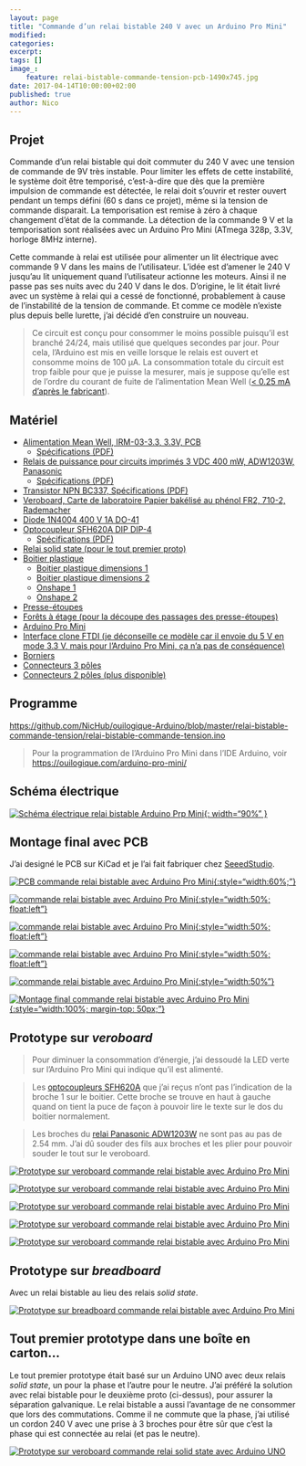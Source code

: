 ```yaml
---
layout: page
title: "Commande d’un relai bistable 240 V avec un Arduino Pro Mini"
modified:
categories:
excerpt:
tags: []
image_:
    feature: relai-bistable-commande-tension-pcb-1490x745.jpg
date: 2017-04-14T10:00:00+02:00
published: true
author: Nico
---
```


## Projet

Commande d’un relai bistable qui doit commuter du 240 V avec une tension de commande de 9V très instable. Pour limiter les effets de cette instabilité, le système doit être temporisé, c’est-à-dire que dès que la première impulsion de commande est détectée, le relai doit s’ouvrir et rester ouvert pendant un temps défini (60 s dans ce projet), même si la tension de commande disparait. La temporisation est remise à zéro à chaque changement d’état de la commande. La détection de la commande 9 V et la temporisation sont réalisées avec un Arduino Pro Mini (ATmega 328p, 3.3V, horloge 8MHz interne).

Cette commande à relai est utilisée pour alimenter un lit électrique avec commande 9 V dans les mains de l’utilisateur. L’idée est d’amener le 240 V jusqu’au lit uniquement quand l’utilisateur actionne les moteurs. Ainsi il ne passe pas ses nuits avec du 240 V dans le dos. D’origine, le lit était livré avec un système à relai qui a cessé de fonctionné, probablement à cause de l’instabilité de la tension de commande. Et comme ce modèle n’existe plus depuis belle lurette, j’ai décidé d’en construire un nouveau.

> Ce circuit est conçu pour consommer le moins possible puisqu’il est branché 24/24, mais utilisé que quelques secondes par jour. Pour cela, l’Arduino est mis en veille lorsque le relais est ouvert et consomme moins de 100 µA. La consommation totale du circuit est trop faible pour que je puisse la mesurer, mais je suppose qu’elle est de l’ordre du courant de fuite de l’alimentation Mean Well ([< 0.25 mA d’après le fabricant][4]).

## Matériel

-   [Alimentation Mean Well, IRM-03-3.3, 3.3V, PCB][3]
    -   [Spécifications (PDF)][4]
-   [Relais de puissance pour circuits imprimés 3 VDC 400 mW, ADW1203W, Panasonic][2]
    -   [Spécifications (PDF)](../../files/2017-04-14-relai-bistable-commande-tension/datasheets/adw1_eng_tds.pdf)
-   [Transistor NPN BC337, Spécifications (PDF)](../../files/2017-04-14-relai-bistable-commande-tension/datasheets/BC337-D.PDF)
-   [Veroboard, Carte de laboratoire Papier bakélisé au phénol FR2, 710-2, Rademacher](https://www.distrelec.ch/fr/carte-de-laboratoire-papier-bakelise-au-phenol-fr2-rademacher-710/p/14832982)
-   [Diode 1N4004 400 V 1A DO-41](https://fr.aliexpress.com/item/50pcs-1N4004-400V-1A-DO-41-Axial-Lead-Silicon-Rectifier-Diodes/32464825368.html)
-   [Optocoupleur SFH620A DIP DIP-4][1]
    -   [Spécifications (PDF)](../../files/2017-04-14-relai-bistable-commande-tension/datasheets/sfh620.pdf)
-   [Relai solid state (pour le tout premier proto)](https://fr.aliexpress.com/item/Industrial-FOTEK-single-phase-solid-state-relay-SSR-25DA-25A-actually-3-32V-DC-TO-24/32621331021.html)
-   [Boitier plastique](https://fr.aliexpress.com/item/Two-colors-plastic-enclosure-diy-project-box-abs-plastic-box-electronics-small-desktop-box-135/32426076659.html)
    -   [Boitier plastique dimensions 1](../../files/2017-04-14-relai-bistable-commande-tension/schemas/dimension-boitier-plastique-1.jpg)
    -   [Boitier plastique dimensions 2](../../files/2017-04-14-relai-bistable-commande-tension/schemas/dimension-boitier-plastique-2.jpg)
    -   [Onshape 1](https://cad.onshape.com/documents/bdfa03cae61f8d99e05c256d/w/6a80dbc21d7d7ec99d4ca430/e/ff237b71c3e3937e7775091c)
    -   [Onshape 2](https://cad.onshape.com/documents/bdfa03cae61f8d99e05c256d/w/6a80dbc21d7d7ec99d4ca430/e/d16ebce6912d78151dce1e60)
-   [Presse-étoupes](https://fr.aliexpress.com/item/PG7-Cable-Glands-Nylon-plastic-waterproof-cable-connectors-spiral-fixed-2013-New-product/1000045565.html)
-   [Forêts à étage (pour la découpe des passages des presse-étoupes)](https://fr.aliexpress.com/item/3pcs-HSS-Steel-Step-Cone-Milling-Cutter-Titanium-Coated-Step-Drill-Cutting-Tools-Bit-Set/32661376446.html)
-   [Arduino Pro Mini](http://www.banggood.com/5Pcs-3_3V-8MHz-ATmega328P-AU-Pro-Mini-Microcontroller-Board-For-Arduino-p-980292.html?p=0431091025639201412F)
-   [Interface clone FTDI (je déconseille ce modèle car il envoie du 5 V en mode 3.3 V, mais pour l’Arduino Pro Mini, ça n’a pas de conséquence)](http://www.miniinthebox.com/fr/programme-downloader-ftdi-basic-usb-a-ttl-ft232-pour-arduino_p903425.html)
-   [Borniers](http://www.banggood.com/20pcs-2-Pin-Plug-in-Screw-Terminal-Block-Connector-5_08mm-Pitch-p-993197.html?p=0431091025639201412F)
-   [Connecteurs 3 pôles](https://fr.aliexpress.com/item/F217-10-sets-ht5-08-3pin-Terminal-plug-type-300V-10A-5-08mm-pitch-connector-pcb/32657384224.html)
-   [Connecteurs 2 pôles (plus disponible)](https://fr.aliexpress.com/item/10-sets-5-08-2pin-Right-angle-Terminal-plug-type-300V-10A-5-08mm-pitch-connector/32787731420.html)

## Programme

<https://github.com/NicHub/ouilogique-Arduino/blob/master/relai-bistable-commande-tension/relai-bistable-commande-tension.ino>

> Pour la programmation de l’Arduino Pro Mini dans l’IDE Arduino, voir <https://ouilogique.com/arduino-pro-mini/>

## Schéma électrique

[![Schéma électrique relai bistable Arduino Prp Mini][i1]{: width="90%" }][i1]

[i1]: ../../files/2017-04-14-relai-bistable-commande-tension/kicad/svg/relai-bistable-commande-tension.sch.svg

## Montage final avec PCB

J’ai designé le PCB sur KiCad et je l’ai fait fabriquer chez [SeeedStudio](https://www.seeedstudio.com/fusion_pcb.html).

[![PCB commande relai bistable avec Arduino Pro Mini][i9]{:style="width:60%;"}][i9]

[i9]: ../../files/2017-04-14-relai-bistable-commande-tension/images/relai-bistable-commande-tension-007.jpg

[![commande relai bistable avec Arduino Pro Mini][i10]{:style="width:50%; float:left"}][i10]

[i10]: ../../files/2017-04-14-relai-bistable-commande-tension/images/relai-bistable-commande-tension-008.jpg

[![commande relai bistable avec Arduino Pro Mini][i11]{:style="width:50%; float:left"}][i11]

[i11]: ../../files/2017-04-14-relai-bistable-commande-tension/images/relai-bistable-commande-tension-009.jpg

[![commande relai bistable avec Arduino Pro Mini][i12]{:style="width:50%; float:left"}][i12]

[i12]: ../../files/2017-04-14-relai-bistable-commande-tension/images/relai-bistable-commande-tension-010.jpg

[![commande relai bistable avec Arduino Pro Mini][i13]{:style="width:50%"}][i13]

[i13]: ../../files/2017-04-14-relai-bistable-commande-tension/images/relai-bistable-commande-tension-011.jpg

[![Montage final commande relai bistable avec Arduino Pro Mini][i14]{:style="width:100%; margin-top: 50px;"}][i14]

[i14]: ../../files/2017-04-14-relai-bistable-commande-tension/images/relai-bistable-commande-tension-012.jpg

## Prototype sur _veroboard_

> Pour diminuer la consommation d’énergie, j’ai dessoudé la LED verte sur l’Arduino Pro Mini qui indique qu’il est alimenté.

> Les [optocoupleurs SFH620A][1] que j’ai reçus n’ont pas l’indication de la broche 1 sur le boitier. Cette broche se trouve en haut à gauche quand on tient la puce de façon à pouvoir lire le texte sur le dos du boitier normalement.

> Les broches du [relai Panasonic ADW1203W][2] ne sont pas au pas de 2.54 mm. J’ai dû souder des fils aux broches et les plier pour pouvoir souder le tout sur le veroboard.

[![Prototype sur veroboard commande relai bistable avec Arduino Pro Mini][i3]][i3]

[i3]: ../../files/2017-04-14-relai-bistable-commande-tension/images/relai-bistable-commande-tension-002.jpg

[![Prototype sur veroboard commande relai bistable avec Arduino Pro Mini][i4]][i4]

[i4]: ../../files/2017-04-14-relai-bistable-commande-tension/images/relai-bistable-commande-tension-003.jpg

[![Prototype sur veroboard commande relai bistable avec Arduino Pro Mini][i5]][i5]

[i5]: ../../files/2017-04-14-relai-bistable-commande-tension/images/relai-bistable-commande-tension-004.jpg

[![Prototype sur veroboard commande relai bistable avec Arduino Pro Mini][i6]][i6]

[i6]: ../../files/2017-04-14-relai-bistable-commande-tension/images/relai-bistable-commande-tension-005.png

[![Prototype sur veroboard commande relai bistable avec Arduino Pro Mini][i7]][i7]

[i7]: ../../files/2017-04-14-relai-bistable-commande-tension/images/relai-bistable-commande-tension-006.jpg

## Prototype sur _breadboard_

Avec un relai bistable au lieu des relais _solid state_.

[![Prototype sur breadboard commande relai bistable avec Arduino Pro Mini][i2]][i2]

[i2]: ../../files/2017-04-14-relai-bistable-commande-tension/images/relai-bistable-commande-tension-001.jpg

## Tout premier prototype dans une boîte en carton...

Le tout premier prototype était basé sur un Arduino UNO avec deux relais _solid state_, un pour la phase et l’autre pour le neutre. J’ai préféré la solution avec relai bistable pour le deuxième proto (ci-dessus), pour assurer la séparation galvanique. Le relai bistable a aussi l’avantage de ne consommer que lors des commutations. Comme il ne commute que la phase, j’ai utilisé un cordon 240 V avec une prise à 3 broches pour être sûr que c’est la phase qui est connectée au relai (et pas le neutre).

[![Prototype sur veroboard commande relai solid state avec Arduino UNO][i8]][i8]

[i8]: ../../files/2017-04-14-relai-bistable-commande-tension/images/relai-bistable-commande-tension-000.jpg
[1]: https://fr.aliexpress.com/item/Free-shippin-10pcs-lot-SFH620A-DIP-DIP-4-new-original/32553455903.html?spm=2114.13010608.0.0.H1VvjL
[2]: https://www.distrelec.ch/fr/relais-de-puissance-pour-circuits-imprimes-vdc-400-mw-panasonic-adw1203w/p/11030041
[3]: https://www.distrelec.ch/fr/bloc-alimentation-decoupage-sortie-mean-well-irm-03/p/30051638
[4]: ../../files/2017-04-14-relai-bistable-commande-tension/datasheets/irm03_eng_tds.pdf
